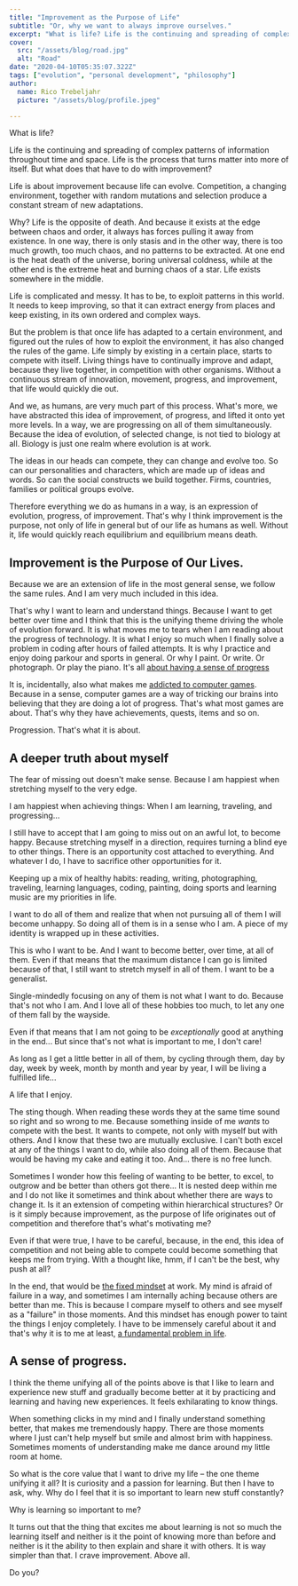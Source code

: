 ```yaml
---
title: "Improvement as the Purpose of Life"
subtitle: "Or, why we want to always improve ourselves."
excerpt: "What is life? Life is the continuing and spreading of complex patterns of information throughout time and space. Life is the process that turns matter into more of itself. But what does that have to do with improvement?"
cover: 
  src: "/assets/blog/road.jpg"
  alt: "Road"
date: "2020-04-10T05:35:07.322Z"
tags: ["evolution", "personal development", "philosophy"]
author:
  name: Rico Trebeljahr
  picture: "/assets/blog/profile.jpeg"

---
```


What is life? 

Life is the continuing and spreading of complex patterns of information throughout time and space. Life is the process that turns matter into more of itself. But what does that have to do with improvement?

Life is about improvement because life can evolve. Competition, a changing environment, together with random mutations and selection produce a constant stream of new adaptations.

Why? Life is the opposite of death. And because it exists at the edge between chaos and order, it always has forces pulling it away from existence. In one way, there is only stasis and in the other way, there is too much growth, too much chaos, and no patterns to be extracted. At one end is the heat death of the universe, boring universal coldness, while at the other end is the extreme heat and burning chaos of a star. Life exists somewhere in the middle. 

Life is complicated and messy. It has to be, to exploit patterns in this world. It needs to keep improving, so that it can extract energy from places and keep existing, in its own ordered and complex ways.

But the problem is that once life has adapted to a certain environment, and figured out the rules of how to exploit the environment, it has also changed the rules of the game. Life simply by existing in a certain place, starts to compete with itself. Living things have to continually improve and adapt, because they live together, in competition with other organisms. Without a continuous stream of innovation, movement, progress, and improvement, that life would quickly die out.

And we, as humans, are very much part of this process. What's more, we have abstracted this idea of improvement, of progress, and lifted it onto yet more levels. In a way, we are progressing on all of them simultaneously. Because the idea of evolution, of selected change, is not tied to biology at all. Biology is just one realm where evolution is at work. 

The ideas in our heads can compete, they can change and evolve too. So can our personalities and characters, which are made up of ideas and words. So can the social constructs we build together. Firms, countries, families or political groups evolve. 

Therefore everything we do as humans in a way, is an expression of evolution, progress, of improvement. That's why I think improvement is the purpose, not only of life in general but of our life as humans as well. Without it, life would quickly reach equilibrium and equilibrium means death.

## Improvement is the Purpose of Our Lives.

Because we are an extension of life in the most general sense, we follow the same rules. And I am very much included in this idea. 

That's why I want to learn and understand things. Because I want to get better over time and I think that this is the unifying theme driving the whole of evolution forward. It is what moves me to tears when I am reading about the progress of technology. It is what I enjoy so much when I finally solve a problem in coding after hours of failed attempts. It is why I practice and enjoy doing parkour and sports in general. Or why I paint. Or write. Or photograph. Or play the piano. It's all [about having a sense of progress](/posts/sense-of-progress)

It is, incidentally, also what makes me [addicted to computer games](/posts/computer-games). Because in a sense, computer games are a way of tricking our brains into believing that they are doing a lot of progress. That's what most games are about. That's why they have achievements, quests, items and so on.

Progression. That's what it is about. 

## A deeper truth about myself

The fear of missing out doesn't make sense. Because I am happiest when stretching myself to the very edge.

I am happiest when achieving things: When I am learning, traveling, and progressing...

I still have to accept that I am going to miss out on an awful lot, to become happy. Because stretching myself in a direction, requires turning a blind eye to other things. There is an opportunity cost attached to everything. And whatever I do, I have to sacrifice other opportunities for it.

Keeping up a mix of healthy habits: reading, writing, photographing, traveling, learning languages, coding, painting, doing sports and learning music are my priorities in life. 

I want to do all of them and realize that when not pursuing all of them I will become unhappy. So doing all of them is in a sense who I am. A piece of my identity is wrapped up in these activities. 

This is who I want to be. And I want to become better, over time, at all of them. Even if that means that the maximum distance I can go is limited because of that, I still want to stretch myself in all of them. I want to be a generalist. 

Single-mindedly focusing on any of them is not what I want to do. Because that's not who I am. And I love all of these hobbies too much, to let any one of them fall by the wayside. 

Even if that means that I am not going to be *exceptionally* good at anything in the end... But since that's not what is important to me, I don't care! 

As long as I get a little better in all of them, by cycling through them, day by day, week by week, month by month and year by year, I will be living a fulfilled life... 

A life that I enjoy.

The sting though. When reading these words they at the same time sound so right and so wrong to me. Because something inside of me *wants* to compete with the best. It wants to compete, not only with myself but with others. And I know that these two are mutually exclusive. I can't both excel at any of the things I want to do, while also doing all of them. Because that would be having my cake and eating it too. And... there is no free lunch. 

Sometimes I wonder how this feeling of wanting to be better, to excel, to outgrow and be better than others got there... It is nested deep within me and I do not like it sometimes and think about whether there are ways to change it. Is it an extension of competing within hierarchical structures? Or is it simply because improvement, as the purpose of life originates out of competition and therefore that's what's motivating me?

Even if that were true, I have to be careful, because, in the end, this idea of competition and not being able to compete could become something that keeps me from trying. With a thought like, hmm, if I can't be the best, why push at all? 

In the end, that would be [the fixed mindset](/booknotes/mindset) at work. My mind is afraid of failure in a way, and sometimes I am internally aching because others are better than me. This is because I compare myself to others and see myself as a "failure" in those moments. And this mindset has enough power to taint the things I enjoy completely. I have to be immensely careful about it and that's why it is to me at least, [a fundamental problem in life](/posts/fundamental-problems).

## A sense of progress.

I think the theme unifying all of the points above is that I like to learn and experience new stuff and gradually become better at it by practicing and learning and having new experiences. It feels exhilarating to know things. 

When something clicks in my mind and I finally understand something better, that makes me tremendously happy. There are those moments where I just can't help myself but smile and almost brim with happiness. Sometimes moments of understanding make me dance around my little room at home. 

So what is the core value that I want to drive my life – the one theme unifying it all? It is curiosity and a passion for learning. But then I have to ask, why. Why do I feel that it is so important to learn new stuff constantly?

Why is learning so important to me?

It turns out that the thing that excites me about learning is not so much the learning itself and neither is it the point of knowing more than before and neither is it the ability to then explain and share it with others. It is way simpler than that. I crave improvement. Above all.

Do you?
